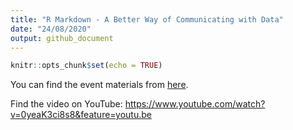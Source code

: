 ```yaml
---
title: "R Markdown - A Better Way of Communicating with Data"
date: "24/08/2020"
output: github_document
---
```


```r
knitr::opts_chunk$set(echo = TRUE)
```

You can find the event materials from [here](https://github.com/DanyangDai/rladies-melbourne-rmarkdown). 

Find the video on YouTube: [https://www.youtube.com/watch?v=0yeaK3ci8s8&feature=youtu.be](https://www.youtube.com/watch?v=0yeaK3ci8s8&feature=youtu.be)
